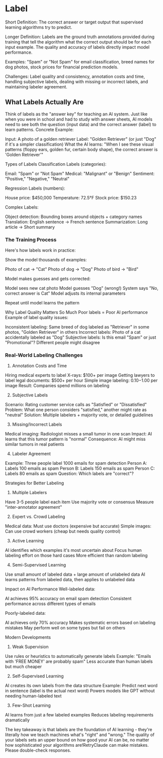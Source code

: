 # Label

Short Definition: The correct answer or target output that supervised learning algorithms try to predict.

Longer Definition: Labels are the ground truth annotations provided during training that tell the algorithm what the correct output should be for each input example. The quality and accuracy of labels directly impact model performance.

Examples: "Spam" or "Not Spam" for email classification, breed names for dog photos, stock prices for financial prediction models.

Challenges: Label quality and consistency, annotation costs and time, handling subjective labels, dealing with missing or incorrect labels, and maintaining labeler agreement.


## What Labels Actually Are
Think of labels as the "answer key" for teaching an AI system. Just like when you were in school and had to study with answer sheets, AI models need to see both the question (input data) and the correct answer (label) to learn patterns.
Concrete Example:

Input: A photo of a golden retriever
Label: "Golden Retriever" (or just "Dog" if it's a simpler classification)
What the AI learns: "When I see these visual patterns (floppy ears, golden fur, certain body shape), the correct answer is 'Golden Retriever'"

Types of Labels
Classification Labels (categories):

Email: "Spam" or "Not Spam"
Medical: "Malignant" or "Benign"
Sentiment: "Positive," "Negative," "Neutral"

Regression Labels (numbers):

House price: $450,000
Temperature: 72.5°F
Stock price: $150.23

Complex Labels:

Object detection: Bounding boxes around objects + category names
Translation: English sentence → French sentence
Summarization: Long article → Short summary

### The Training Process
Here's how labels work in practice:

Show the model thousands of examples:

Photo of cat → "Cat"
Photo of dog → "Dog"
Photo of bird → "Bird"


Model makes guesses and gets corrected:

Model sees new cat photo
Model guesses "Dog" (wrong!)
System says "No, correct answer is Cat"
Model adjusts its internal parameters


Repeat until model learns the pattern

Why Label Quality Matters So Much
Poor labels = Poor AI performance
Example of label quality issues:

Inconsistent labeling: Same breed of dog labeled as "Retriever" in some photos, "Golden Retriever" in others
Incorrect labels: Photo of a cat accidentally labeled as "Dog"
Subjective labels: Is this email "Spam" or just "Promotional"? Different people might disagree

### Real-World Labeling Challenges
1. Annotation Costs and Time

Hiring medical experts to label X-rays: $100+ per image
Getting lawyers to label legal documents: $500+ per hour
Simple image labeling: $0.10-$1.00 per image
Result: Companies spend millions on labeling

2. Subjective Labels

Scenario: Rating customer service calls as "Satisfied" or "Dissatisfied"
Problem: What one person considers "satisfied," another might rate as "neutral"
Solution: Multiple labelers + majority vote, or detailed guidelines

3. Missing/Incorrect Labels

Medical imaging: Radiologist misses a small tumor in one scan
Impact: AI learns that this tumor pattern is "normal"
Consequence: AI might miss similar tumors in real patients

4. Labeler Agreement

Example: Three people label 1000 emails for spam detection
Person A: Labels 100 emails as spam
Person B: Labels 150 emails as spam
Person C: Labels 80 emails as spam
Question: Which labels are "correct"?

Strategies for Better Labeling
1. Multiple Labelers

Have 3-5 people label each item
Use majority vote or consensus
Measure "inter-annotator agreement"

2. Expert vs. Crowd Labeling

Medical data: Must use doctors (expensive but accurate)
Simple images: Can use crowd workers (cheap but needs quality control)

3. Active Learning

AI identifies which examples it's most uncertain about
Focus human labeling effort on those hard cases
More efficient than random labeling

4. Semi-Supervised Learning

Use small amount of labeled data + large amount of unlabeled data
AI learns patterns from labeled data, then applies to unlabeled data

Impact on AI Performance
Well-labeled data:

AI achieves 95% accuracy on email spam detection
Consistent performance across different types of emails

Poorly-labeled data:

AI achieves only 70% accuracy
Makes systematic errors based on labeling mistakes
May perform well on some types but fail on others

Modern Developments
1. Weak Supervision

Use rules or heuristics to automatically generate labels
Example: "Emails with 'FREE MONEY' are probably spam"
Less accurate than human labels but much cheaper

2. Self-Supervised Learning

AI creates its own labels from the data structure
Example: Predict next word in sentence (label is the actual next word)
Powers models like GPT without needing human-labeled text

3. Few-Shot Learning

AI learns from just a few labeled examples
Reduces labeling requirements dramatically

The key takeaway is that labels are the foundation of AI learning - they're literally how we teach machines what's "right" and "wrong." The quality of your labels sets an upper bound on how good your AI can be, no matter how sophisticated your algorithms are!RetryClaude can make mistakes. Please double-check responses.
